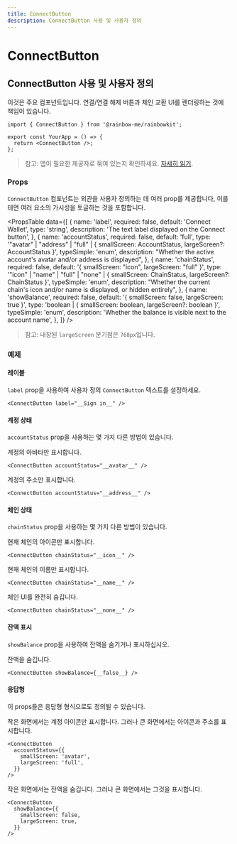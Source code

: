 ```yaml
---
title: ConnectButton
description: ConnectButton 사용 및 사용자 정의
---
```


# ConnectButton

## ConnectButton 사용 및 사용자 정의

이것은 주요 컴포넌트입니다. 연결/연결 해제 버튼과 체인 교환 UI를 렌더링하는 것에 책임이 있습니다.

```tsx
import { ConnectButton } from '@rainbow-me/rainbowkit';

export const YourApp = () => {
  return <ConnectButton />;
};
```

> 참고: 앱이 필요한 제공자로 묶여 있는지 확인하세요. [자세히 읽기](/docs/installation#wrap-providers).

### Props

`ConnectButton` 컴포넌트는 외관을 사용자 정의하는 데 여러 prop를 제공합니다, 이를테면 여러 요소의 가시성을 토글하는 것을 포함합니다.

<PropsTable
  data={[
    {
      name: 'label',
      required: false,
      default: 'Connect Wallet',
      type: 'string',
      description: 'The text label displayed on the Connect button',
    },
    {
      name: 'accountStatus',
      required: false,
      default: 'full',
      type: '"avatar" | "address" | "full" | { smallScreen: AccountStatus, largeScreen?: AccountStatus }',
      typeSimple: 'enum',
      description:
        "Whether the active account's avatar and/or address is displayed",
    },
    {
      name: 'chainStatus',
      required: false,
      default: '{ smallScreen: "icon", largeScreen: "full" }',
      type: '"icon" | "name" | "full" | "none" | { smallScreen: ChainStatus, largeScreen?: ChainStatus }',
      typeSimple: 'enum',
      description:
        "Whether the current chain's icon and/or name is displayed, or hidden entirely",
    },
    {
      name: 'showBalance',
      required: false,
      default: '{ smallScreen: false, largeScreen: true }',
      type: 'boolean | { smallScreen: boolean, largeScreen?: boolean }',
      typeSimple: 'enum',
      description:
        'Whether the balance is visible next to the account name',
    },
  ]}
/>

> 참고: 내장된 `largeScreen` 분기점은 `768px`입니다.

### 예제

#### 레이블

`label` prop을 사용하여 사용자 정의 `ConnectButton` 텍스트를 설정하세요.

```tsx
<ConnectButton label="__Sign in__" />
```

#### 계정 상태

`accountStatus` prop을 사용하는 몇 가지 다른 방법이 있습니다.

계정의 아바타만 표시합니다.

```tsx
<ConnectButton accountStatus="__avatar__" />
```

계정의 주소만 표시합니다.

```tsx
<ConnectButton accountStatus="__address__" />
```

#### 체인 상태

`chainStatus` prop을 사용하는 몇 가지 다른 방법이 있습니다.

현재 체인의 아이콘만 표시합니다.

```tsx
<ConnectButton chainStatus="__icon__" />
```

현재 체인의 이름만 표시합니다.

```tsx
<ConnectButton chainStatus="__name__" />
```

체인 UI를 완전히 숨깁니다.

```tsx
<ConnectButton chainStatus="__none__" />
```

#### 잔액 표시

`showBalance` prop을 사용하여 잔액을 숨기거나 표시하십시오.

잔액을 숨깁니다.

```tsx
<ConnectButton showBalance={__false__} />
```

#### 응답형

이 props들은 응답형 형식으로도 정의될 수 있습니다.

작은 화면에서는 계정 아이콘만 표시합니다. 그러나 큰 화면에서는 아이콘과 주소를 표시합니다.

```tsx
<ConnectButton
  accountStatus={{
    smallScreen: 'avatar',
    largeScreen: 'full',
  }}
/>
```

작은 화면에서는 잔액을 숨깁니다. 그러나 큰 화면에서는 그것을 표시합니다.

```tsx
<ConnectButton
  showBalance={{
    smallScreen: false,
    largeScreen: true,
  }}
/>
```
